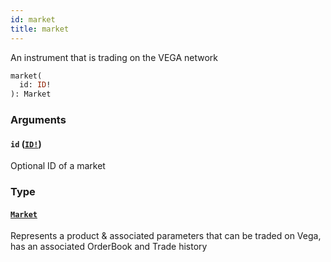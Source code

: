 ```yaml
---
id: market
title: market
---
```


An instrument that is trading on the VEGA network

```graphql
market(
  id: ID!
): Market

```

### Arguments

#### `id` ([`ID!`](/graphql/scalars/id))

Optional ID of a market

### Type

#### [`Market`](/graphql/objects/market)

Represents a product & associated parameters that can be traded on Vega, has an associated OrderBook and Trade history

